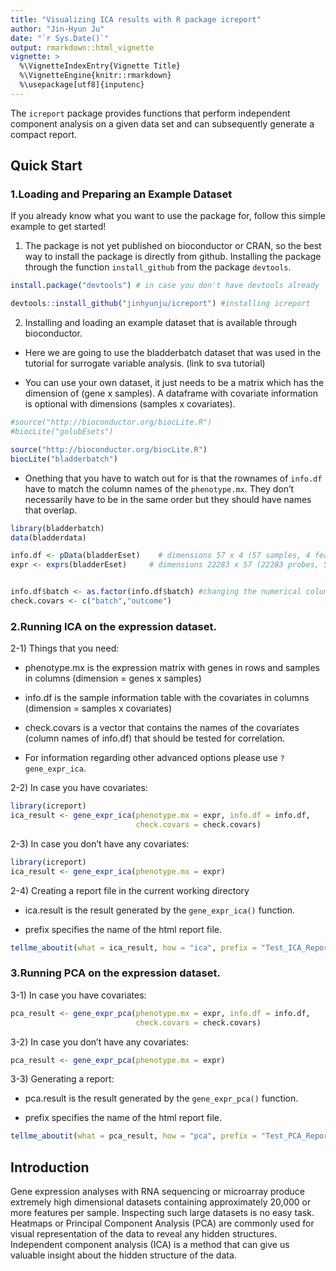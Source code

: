 ```yaml
---
title: "Visualizing ICA results with R package icreport"
author: "Jin-Hyun Ju"
date: "`r Sys.Date()`"
output: rmarkdown::html_vignette
vignette: >
  %\VignetteIndexEntry{Vignette Title}
  %\VignetteEngine{knitr::rmarkdown}
  %\usepackage[utf8]{inputenc}
---
```


The `icreport` package provides functions that perform independent component analysis on a given data set and can subsequently generate a compact report. 

## Quick Start

### 1.Loading and Preparing an Example Dataset

If you already know what you want to use the package for, follow this simple example to get started!

1) The package is not yet published on bioconductor or CRAN, so the best way to install the package is directly from github. Installing the package through the function ```install_github``` from the package ```devtools```.

```r
install.package("devtools") # in case you don't have devtools already

devtools::install_github("jinhyunju/icreport") #installing icreport
```

2) Installing and loading an example dataset that is available through bioconductor.

- Here we are going to use the bladderbatch dataset that was used in the tutorial for surrogate variable analysis. (link to sva tutorial)

- You can use your own dataset, it just needs to be a matrix which has the dimension of (gene x samples). A dataframe with covariate information is optional with dimensions (samples x covariates). 

```r
#source("http://bioconductor.org/biocLite.R")
#biocLite("golubEsets")

source("http://bioconductor.org/biocLite.R")
biocLite("bladderbatch")
```

- Onething that you have to watch out for is that the rownames of ```info.df``` have to match the column names of the ```phenotype.mx```. They don't necessarily have to be in the same order but they should have names that overlap. 

```r
library(bladderbatch)
data(bladderdata)

info.df <- pData(bladderEset)    # dimensions 57 x 4 (57 samples, 4 features) is the info.df 
expr <- exprs(bladderEset)     # dimensions 22283 x 57 (22283 probes, 57 samples)


info.df$batch <- as.factor(info.df$batch) #changing the numerical column into factors
check.covars <- c("batch","outcome")

```

### 2.Running ICA on the expression dataset. 

2-1) Things that you need:

- phenotype.mx is the expression matrix with genes in rows and samples in columns (dimension = genes x samples)

- info.df is the sample information table with the covariates in columns (dimension = samples x covariates)

- check.covars is a vector that contains the names of the covariates (column names of info.df) that should be tested for correlation. 

- For information regarding other advanced options please use ```?gene_expr_ica```.

2-2) In case you have covariates:

```r
library(icreport)
ica_result <- gene_expr_ica(phenotype.mx = expr, info.df = info.df, 
                            check.covars = check.covars)

```

2-3) In case you don't have any covariates:

```r
library(icreport)
ica_result <- gene_expr_ica(phenotype.mx = expr)

```

2-4) Creating a report file in the current working directory

- ica.result is the result generated by the ```gene_expr_ica()``` function.

- prefix specifies the name of the html report file. 

```r
tellme_aboutit(what = ica_result, how = "ica", prefix = "Test_ICA_Report")
```

### 3.Running PCA on the expression dataset. 

3-1) In case you have covariates:

```r

pca_result <- gene_expr_pca(phenotype.mx = expr, info.df = info.df, 
                            check.covars = check.covars)

```

3-2) In case you don't have any covariates:

```r

pca_result <- gene_expr_pca(phenotype.mx = expr)

```

3-3) Generating a report:

- pca.result is the result generated by the ```gene_expr_pca()``` function.

- prefix specifies the name of the html report file. 

```r
tellme_aboutit(what = pca_result, how = "pca", prefix = "Test_PCA_Report")
```


## Introduction

Gene expression analyses with RNA sequencing or microarray produce extremely high dimensional datasets containing approximately 20,000 or more features per sample. Inspecting such large datasets is no easy task. Heatmaps or Principal Component Analysis (PCA) are commonly used for visual representation of the data to reveal any hidden structures. Independent component analysis (ICA) is a method that can give us valuable insight about the hidden structure of the data. 

